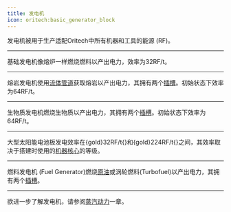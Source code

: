 ```yaml
---
title: 发电机
icon: oritech:basic_generator_block
---
```


发电机被用于生产适配Oritech中所有机器和工具的能源 (RF)。

---

<center>
<ModAsset location="oritech:basic_generator_block" width={256} />
</center>

基础发电机像熔炉一样燃烧燃料以产出电力，效率为32RF/t。

---

<center>
<ModAsset location="oritech:lava_generator_block" width={512} />
</center>

熔岩发电机使用[流体管道](../logistics/fluid_transport)获取熔岩以产出电力，其拥有两个[插槽](../processing/addons)。初始状态下效率为64RF/t。

---

<center>
<ModAsset location="oritech:bio_generator_block" width={512} />
</center>

生物质发电机燃烧生物质以产出电力，其拥有两个[插槽](../processing/addons)。初始状态下效率为64RF/t。

---

<center>
<ModAsset location="oritech:solar_panel_block" width={512} />
</center>

大型太阳能电池板发电效率在{gold}32RF/t{}和{gold}224RF/t{}之间，其效率取决于搭建时使用的[机器核心](../processing/multiblocks)的等级。

---

<center>
<ModAsset location="oritech:fuel_generator_block" width={512} />
</center>

燃料发电机 (Fuel Generator)燃烧[原油](../resources/crude_oil)或涡轮燃料(Turbofuel)以产出电力，其拥有两个[插槽](../processing/addons)。

---

欲进一步了解发电机，请参阅[蒸汽动力](../processing/steam_engine)一章。
